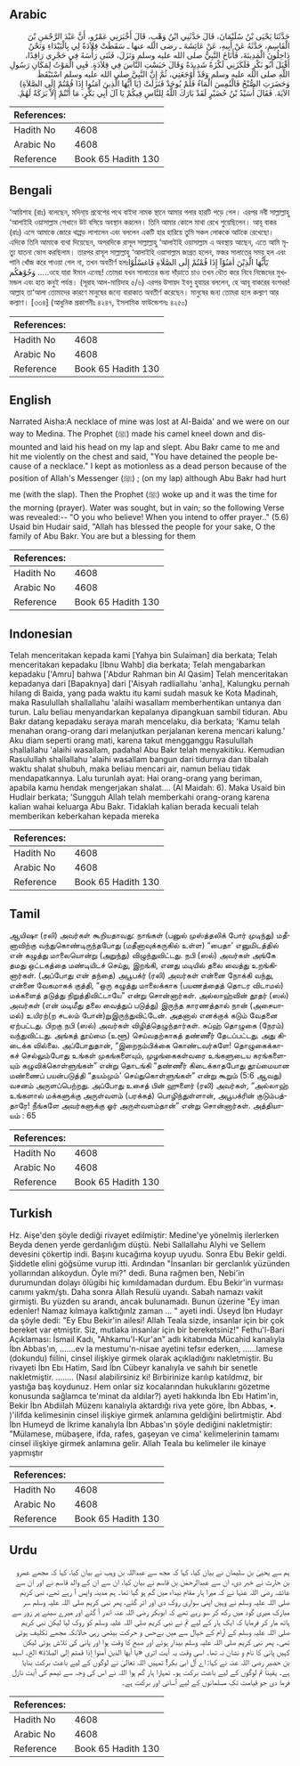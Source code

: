 ## Arabic


<div dir="rtl" lang="ar" style={{fontSize:'larger',backgroundColor:'#f8f9fa',padding:20}}>
حَدَّثَنَا يَحْيَى بْنُ سُلَيْمَانَ، قَالَ حَدَّثَنِي ابْنُ وَهْبٍ، قَالَ أَخْبَرَنِي عَمْرٌو، أَنَّ عَبْدَ الرَّحْمَنِ بْنَ الْقَاسِمِ، حَدَّثَهُ عَنْ أَبِيهِ، عَنْ عَائِشَةَ ـ رضى الله عنها ـ سَقَطَتْ قِلاَدَةٌ لِي بِالْبَيْدَاءِ وَنَحْنُ دَاخِلُونَ الْمَدِينَةَ، فَأَنَاخَ النَّبِيُّ صلى الله عليه وسلم وَنَزَلَ، فَثَنَى رَأْسَهُ فِي حَجْرِي رَاقِدًا، أَقْبَلَ أَبُو بَكْرٍ فَلَكَزَنِي لَكْزَةً شَدِيدَةً وَقَالَ حَبَسْتِ النَّاسَ فِي قِلاَدَةٍ‏.‏ فَبِي الْمَوْتُ لِمَكَانِ رَسُولِ اللَّهِ صلى الله عليه وسلم وَقَدْ أَوْجَعَنِي، ثُمَّ إِنَّ النَّبِيَّ صلى الله عليه وسلم اسْتَيْقَظَ وَحَضَرَتِ الصُّبْحُ فَالْتُمِسَ الْمَاءُ فَلَمْ يُوجَدْ فَنَزَلَتْ ‏(‏يَا أَيُّهَا الَّذِينَ آمَنُوا إِذَا قُمْتُمْ إِلَى الصَّلاَةِ‏)‏ الآيَةَ‏.‏ فَقَالَ أُسَيْدُ بْنُ حُضَيْرٍ لَقَدْ بَارَكَ اللَّهُ لِلنَّاسِ فِيكُمْ يَا آلَ أَبِي بَكْرٍ، مَا أَنْتُمْ إِلاَّ بَرَكَةٌ لَهُمْ‏.‏
</div>
<div style={{backgroundColor:'#f8f9fa',padding:20, marginBottom: 10}}><table> <thead> <tr> <th>References:</th> <th></th> </tr> </thead> <tbody><tr><td>Hadith No</td><td>4608</td></tr><tr><td>Arabic No</td><td>4608</td></tr><tr><td>Reference</td><td>Book 65 Hadith 130</td></tr></tbody></table></div>

## Bengali


<div dir="ltr" lang="bn" style={{fontSize:'larger',backgroundColor:'#f8f9fa',padding:20}}>
‘আয়িশাহ (রাঃ) বলেছেন, মদিনা্য় প্রবেশের পথে বাইদা নামক স্থানে আমার গলার হারটি পড়ে গেল। এরপর নবী সাল্লাল্লাহু ‘আলাইহি ওয়াসাল্লাম সেখানে উট বসিয়ে অবস্থান করলেন। তিনি আমার কোলে মাথা রেখে শুয়েছিলেন। আবূ বাকর (রাঃ) এসে আমাকে জোরে থাপ্পড় লাগালেন এবং বললেন একটি হার হারিয়ে তুমি সকল লোককে আটকে রেখেছো। এদিকে তিনি আমাকে ব্যথা দিয়েছেন, অপরদিকে রাসূল সাল্লাল্লাহু ‘আলাইহি ওয়াসাল্লাম এ অবস্থায় আছেন, এতে আমি মৃত্যু যাতনা ভোগ করছিলাম। তারপর রাসূল সাল্লাল্লাহু ‘আলাইহি ওয়াসাল্লাম জাগ্রত হলেন, ফজর সালাতের সময় হল এবং পানি খোঁজ করে পাওয়া গেল না, তখন অবতীর্ণ হলঃيٓٓأَيُّهَا الَّذِيْنَ اٰمَنُوْآ إِذَا قُمْتُمْ إِلَى الصَّلَاةِ فَاغسْلُوْا وَجُوْهكُم .....ওহে যারা ঈমান এনেছ! তোমরা যখন সালাতের জন্য দাঁড়াতে চাও তখন ধৌত করে নিবে নিজেদের মুখমন্ডল এবং হাত কনুই পর্যন্ত। (সূরাহ আল-মায়িদাহ ৫/৬) এরপর উসায়দ ইবনু হুযায়র বললেন, হে আবূ বাকরের বংশধর! আল্লাহ তা‘আলা তোমাদের কারণে মানুষের জন্যে বারাকাত অবতীর্ণ করেছেন। মানুষের জন্য তোমরা হলে কল্যাণ আর কল্যাণ। [৩৩৪] (আধুনিক প্রকাশনীঃ ৪২৪৭, ইসলামিক ফাউন্ডেশনঃ ৪২৫০)
</div>
<div style={{backgroundColor:'#f8f9fa',padding:20, marginBottom: 10}}><table> <thead> <tr> <th>References:</th> <th></th> </tr> </thead> <tbody><tr><td>Hadith No</td><td>4608</td></tr><tr><td>Arabic No</td><td>4608</td></tr><tr><td>Reference</td><td>Book 65 Hadith 130</td></tr></tbody></table></div>

## English


<div dir="ltr" lang="en" style={{fontSize:'larger',backgroundColor:'#f8f9fa',padding:20}}>
Narrated Aisha:A necklace of mine was lost at Al-Baida' and we were on our way to Medina. The Prophet (ﷺ) made his camel kneel down and dismounted and laid his head on my lap and slept. Abu Bakr came to me and hit me violently on the chest and said, "You have detained the people because of a necklace." I kept as motionless as a dead person because of the position of Allah's Messenger (ﷺ) ; (on my lap) although Abu Bakr had hurt me (with the slap). Then the Prophet (ﷺ) woke up and it was the time for the morning (prayer). Water was sought, but in vain; so the following Verse was revealed:-- "O you who believe! When you intend to offer prayer.." (5.6) Usaid bin Hudair said, "Allah has blessed the people for your sake, O the family of Abu Bakr. You are but a blessing for them
</div>
<div style={{backgroundColor:'#f8f9fa',padding:20, marginBottom: 10}}><table> <thead> <tr> <th>References:</th> <th></th> </tr> </thead> <tbody><tr><td>Hadith No</td><td>4608</td></tr><tr><td>Arabic No</td><td>4608</td></tr><tr><td>Reference</td><td>Book 65 Hadith 130</td></tr></tbody></table></div>

## Indonesian


<div dir="ltr" lang="id" style={{fontSize:'larger',backgroundColor:'#f8f9fa',padding:20}}>
Telah menceritakan kepada kami [Yahya bin Sulaiman] dia berkata; Telah menceritakan kepadaku [Ibnu Wahb] dia berkata; Telah mengabarkan kepadaku ['Amru] bahwa ['Abdur Rahman bin Al Qasim] Telah menceritakan kepadanya dari [Bapaknya] dari ['Aisyah radliallahu 'anha], Kalungku pernah hilang di Baida, yang pada waktu itu kami sudah masuk ke Kota Madinah, maka Rasulullah shallallahu 'alaihi wasallam memberhentikan untanya dan turun. Lalu beliau menyandarkan kepalanya dipangkuan sambil tiduran. Abu Bakr datang kepadaku seraya marah mencelaku, dia berkata; 'Kamu telah menahan orang-orang dari melanjutkan perjalanan kerena mencari kalung.' Aku diam seperti orang mati, karena takut mengganggu Rasulullah shallallahu 'alaihi wasallam, padahal Abu Bakr telah menyakitiku. Kemudian Rasulullah shallallahu 'alaihi wasallam bangun dari tidurnya dan tibalah waktu shalat shubuh, maka beliau mencari air, namun beliau tidak mendapatkannya. Lalu turunlah ayat: Hai orang-orang yang beriman, apabila kamu hendak mengerjakan shalat…. (Al Maidah: 6). Maka Usaid bin Hudlair berkata; 'Sungguh Allah telah memberkahi orang-orang karena kalian wahai keluarga Abu Bakr. Tidaklah kalian berada kecuali telah memberikan keberkahan kepada mereka
</div>
<div style={{backgroundColor:'#f8f9fa',padding:20, marginBottom: 10}}><table> <thead> <tr> <th>References:</th> <th></th> </tr> </thead> <tbody><tr><td>Hadith No</td><td>4608</td></tr><tr><td>Arabic No</td><td>4608</td></tr><tr><td>Reference</td><td>Book 65 Hadith 130</td></tr></tbody></table></div>

## Tamil


<div dir="ltr" lang="ta" style={{fontSize:'larger',backgroundColor:'#f8f9fa',padding:20}}>
ஆயிஷா (ரலி) அவர்கள் கூறியதாவது: நாங்கள் (பனுல் முஸ்த்தலிக் போர் முடிந்து) மதீனாவிற்கு வந்துகொண்டிருந்தபோது (மதீனாவுக்கருகில் உள்ள) “பைதா' எனுமிடத்தில் என் கழுத்து மாலையொன்று (அறுந்து) விழுந்துவிட்டது. நபி (ஸல்) அவர்கள் அங்கே தமது ஒட்டகத்தை மண்டியிடச் செய்து, இறங்கி, எனது மடியில் தலை வைத்து உறங்கினார்கள். (அப்போது என் தந்தை) அபூபக்ர் (ரலி) அவர்கள் என்னை நோக்கி வந்து, என்னை வேகமாகக் குத்தி, “ஒரு கழுத்து மாலைக்காக (பயணத்தைத் தொடர விடாமல்) மக்களைத் தடுத்து நிறுத்திவிட்டாயே” என்று சொன்னார்கள். அல்லாஹ்வின் தூதர் (ஸல்) அவர்கள் (என் மடிமீது தலை வைத்துப் படுத்து) இருந்த காரணத்தால் நான் (அசையாமல்) உயிரற்(ற சடலம் போன்)றுஇருந்துவிட்டேன். அதனால் எனக்குக் கடும் வேதனை ஏற்பட்டது. பிறகு நபி (ஸல்) அவர்கள் விழித்தெழுந்தார்கள். சுப்ஹ் தொழுகை (நேரம்) வந்துவிட்டது. அங்கத் தூய்மை (உளூ) செய்வதற்காகத் தண்ணீர் தேடப்பட்டது. அது கிடைக்க வில்லை. அப்போதுதான், “இறைநம்பிக்கை கொண்டவர்களே! தொழுகைக்காகச் செல்லும்போது உங்கள் முகங்களையும், முழங்கைகள்வரை உங்களுடைய கரங்களையும் கழுவிக்கொள்ளுங்கள்” என்று தொடங்கி “தண்ணீர் கிடைக்காதபோது தூய்மையான மண்ணைப் பயன்படுத்தி “தயம்மும்' செய்துகொள்ளுங்கள்” என்று கூறும் (5:6 ஆவது) வசனம் அருளப்பெற்றது. அப்போது உசைத் பின் ஹுளைர் (ரலி) அவர்கள், “அல்லாஹ் உங்களால் மக்களுக்கு அருள்வளம் (பரக்கத்) பொழிந்துள்ளான், அபூபக்ரின் குடும்பத்தாரே! நீங்களே அவர்களுக்கு ஓர் அருள்வளம்தான்” என்று சொன்னார்கள். அத்தியாயம் : 65
</div>
<div style={{backgroundColor:'#f8f9fa',padding:20, marginBottom: 10}}><table> <thead> <tr> <th>References:</th> <th></th> </tr> </thead> <tbody><tr><td>Hadith No</td><td>4608</td></tr><tr><td>Arabic No</td><td>4608</td></tr><tr><td>Reference</td><td>Book 65 Hadith 130</td></tr></tbody></table></div>

## Turkish


<div dir="ltr" lang="tr" style={{fontSize:'larger',backgroundColor:'#f8f9fa',padding:20}}>
Hz. Aişe'den şöyle dediği rivayet edilmiştir: Medine'ye yönelmiş ilerlerken Beyda denen yerde gerdanlığım düştü. Nebi Sallallahu Alyhi ve Sellem devesini çökertip indi. Başını kucağıma koyup uyudu. Sonra Ebu Bekir geldi. Şiddetle elini göğsüme vurup itti. Ardından "İnsanları bir gerclanlık yüzünden yollarından alıkoydun. Öyle mi?" dedi. Buna rağmen ben, Nebi'in durumundan dolayı ölügibi hiç kımıldamadan durdum. Ebu Bekir'in vurması canımı yakm/ştı. Daha sonra Allah Resulü uyandı. Sabah namazı vakit girmişti. Bu yüzden su arandı, ancak bulunamadı. Bunun üzerine "Ey iman edenler! Namaz kılmaya kalktığınlz zaman ... " ayeti indi. Üseyd İbn Hudayr da şöyle dedi: "Ey Ebu Bekir'in ailesi! Allah Teala sizde, insanlar için bir çok bereket var etmiştir. Siz, mutlaka insanlar için bir bereketsiniz!" Fethu'l-Bari Açıklaması: İsmail Kadı, "Ahkamu'l-Kur'an" adlı kitabında Mücahid kanalıyla İbn Abbas'ın, .......ev la mestumu'n-nisae ayetini tefsır ederken, ......lamese (dokundu) fiilini, cinsel ilişkiye girmek olarak açıkladığını nakletmiştir. Bu rivayeti İbn Ebı Hatim, Saıd İbn Cübeyr kanalıyla ve sahıh bir senetle nakletmiştir. ........ (Nasıl alabilirsiniz ki! Birbirinize karılıp katıldmız, bir yastığa baş koydunuz. Hem onlar siz kocalarından hukukIarını gözetme konusunda sağlamca te'minat da aldılar?) ayeti hakkında İbn Ebı Hatim'in, Bekir İbn Abdiilah Müzenı kanalıyla aktardığı riva yete göre, İbn Abbas, •. )'ilifda kelimesinin cinsel ilişkiye girmek anlamına geldiğini belirtmiştir. Abd İbn Humeyd de İkrime kanalıyla İbn Abbas'ın şöyle dediğini nakletmiştir: "Mülamese, mübaşere, ifda, rafes, gaşeyan ve cima' kelimelerinin tamamı cinsel ilişkiye girmek anlamına gelir. Allah Teala bu kelimeler ile kinaye yapmıştır
</div>
<div style={{backgroundColor:'#f8f9fa',padding:20, marginBottom: 10}}><table> <thead> <tr> <th>References:</th> <th></th> </tr> </thead> <tbody><tr><td>Hadith No</td><td>4608</td></tr><tr><td>Arabic No</td><td>4608</td></tr><tr><td>Reference</td><td>Book 65 Hadith 130</td></tr></tbody></table></div>

## Urdu


<div dir="rtl" lang="ur" style={{fontSize:'larger',backgroundColor:'#f8f9fa',padding:20}}>
ہم سے یحییٰ بن سلیمان نے بیان کیا، کہا کہ مجھ سے عبداللہ بن وہب نے بیان کیا، کہا کہ مجھے عمرو بن حارث نے خبر دی، ان سے عبدالرحمٰن بن قاسم نے بیان کیا، ان سے ان کے والد قاسم نے اور ان سے عائشہ رضی اللہ عنہا نے کہ میرا ہار مقام بیداء میں گم ہو گیا تھا۔ ہم مدینہ واپس آ رہے تھے، نبی کریم صلی اللہ علیہ وسلم نے وہیں اپنی سواری روک دی اور اتر گئے، پھر نبی کریم صلی اللہ علیہ وسلم سر مبارک میری گود میں رکھ کر سو رہے تھے کہ ابوبکر رضی اللہ عنہ اندر آ گئے اور میرے سینے پر زور سے ہاتھ مار کر فرمایا کہ ایک ہار کے لیے تم نے نبی کریم صلی اللہ علیہ وسلم کو روک لیا لیکن نبی کریم صلی اللہ علیہ وسلم کے آرام کے خیال سے میں بےحس و حرکت بیٹھی رہی حالانکہ مجھے تکلیف ہوئی تھی۔ پھر نبی کریم صلی اللہ علیہ وسلم بیدار ہوئے اور صبح کا وقت ہوا اور پانی کی تلاش ہوئی لیکن کہیں پانی کا نام و نشان نہ تھا۔ اسی وقت یہ آیت اتری «يا أيها الذين آمنوا إذا قمتم إلى الصلاة‏» الخ۔ اسید بن حضیر رضی اللہ عنہ نے کہا: اے آل ابی بکر! تمہیں اللہ تعالیٰ نے لوگوں کے لیے باعث برکت بنایا ہے۔ یقیناً تم لوگوں کے لیے باعث برکت ہو۔ تمہارا ہار گم ہوا اللہ نے اس کی وجہ سے تیمم کی آیت نازل فرما دی جو قیامت تک مسلمانوں کے لیے آسانی اور برکت ہے۔
</div>
<div style={{backgroundColor:'#f8f9fa',padding:20, marginBottom: 10}}><table> <thead> <tr> <th>References:</th> <th></th> </tr> </thead> <tbody><tr><td>Hadith No</td><td>4608</td></tr><tr><td>Arabic No</td><td>4608</td></tr><tr><td>Reference</td><td>Book 65 Hadith 130</td></tr></tbody></table></div>